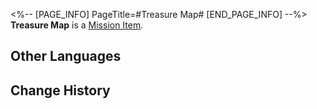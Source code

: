 <%-- [PAGE_INFO]
PageTitle=#Treasure Map#
[END_PAGE_INFO] --%>
{{Item Infobox
|id          = 140066
|image       = Item Treasure Map.png
|type        = Mission Item
|invCategory = Missions
|rarity      = 3
|effect      = 
|description = A map that supposedly leads to treasure.
}}
{{Description|''"A Treasure Map that looks rather sketchy. Is it... accurate?"''}}
'''Treasure Map''' is a [[Mission Item]].

==Other Languages==
{{Other Languages
|en   = Treasure Map
|zhs  = 藏宝图
|zht  = 藏寶圖
|ja   = 宝の地図
|ko   = 보물 지도
|es   = Mapa del tesoro
|fr   = Carte au trésor
|ru   = Карта сокровищ
|th   = แผนที่สมบัติ
|vi   = Bản Đồ Kho Báu
|de   = Schatzkarte
|id   = Peta Harta Karun
|pt   = Mapa do Tesouro
}}

==Change History==
{{Change History|2.0}}